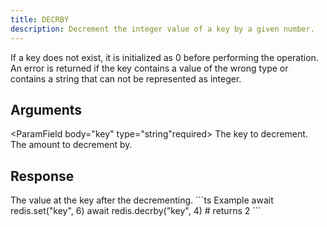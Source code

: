 ```yaml
---
title: DECRBY
description: Decrement the integer value of a key by a given number.
---
```


If a key does not exist, it is initialized as 0 before performing the operation. An error is returned if the key contains a value of the wrong type or contains a string that can not be represented as integer.

## Arguments

<ParamField body="key" type="string"required>
The key to decrement.
</ParamField>
<ParamField body="decrementBy" type="integer" required>
The amount to decrement by.
</ParamField>


## Response

<ResponseField  type="integer" required>
The value at the key after the decrementing.
</ResponseField>

<RequestExample>
```ts Example
await redis.set("key", 6)
await redis.decrby("key", 4)
# returns 2
```
</RequestExample>
